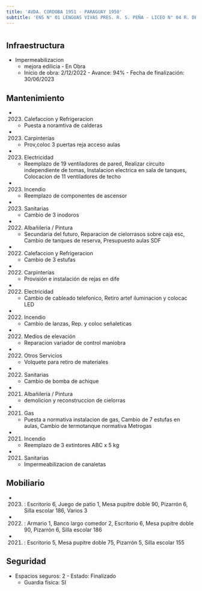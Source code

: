 ```yaml
---
title: 'AVDA. CORDOBA 1951 - PARAGUAY 1950'
subtitle: 'ENS N° 01 LENGUAS VIVAS PRES. R. S. PEÑA - LICEO N° 04 R. DE ESCALADA DE SAN MARTIN - ESEA  DANZA RAMICONE  FOLKLORE N° 21 - ESC. DE COM. N° 10 ISLAS MALVINAS'
---
```


#
## Infraestructura

* Impermeabilizacion 
    + mejora edilicia - En Obra 
    + Inicio de obra: 2/12/2022 - Avance: 94% - Fecha de finalización: 30/06/2023 






## Mantenimiento

*  (2023) Calefaccion y Refrigeracion 
    + Puesta a noramtiva de calderas

*  (2023) Carpinterías 
    + Prov,coloc 3 puertas reja acceso aulas

*  (2023) Electricidad 
    + Reemplazo de 19 ventiladores de pared, Realizar circuito independiente de tomas, Instalacion electrica en sala de tanques, Colocacion de 11 ventiladores de techo

*  (2023) Incendio 
    + Reemplazo de componentes de ascensor

*  (2023) Sanitarias 
    + Cambio de 3 inodoros

*  (2022) Albañileria / Pintura 
    + Secundaria del futuro, Reparacion de cielorrasos sobre caja esc, Cambio de tanques de reserva, Presupuesto aulas SDF

*  (2022) Calefaccion y Refrigeracion 
    + Cambio de 3 estufas

*  (2022) Carpinterías 
    + Provisión e instalación de rejas en dife

*  (2022) Electricidad 
    + Cambio de cableado telefonico, Retiro artef iluminacion y colocac LED

*  (2022) Incendio 
    + Cambio de lanzas, Rep. y coloc señaleticas

*  (2022) Medios de elevación 
    + Reparacion variador de control  maniobra

*  (2022) Otros Servicios 
    + Volquete para retiro de materiales

*  (2022) Sanitarias 
    + Cambio de bomba de achique

*  (2021) Albañileria / Pintura 
    + demolicion y reconstruccion de cielorras

*  (2021) Gas 
    + Puesta a normativa instalacion de gas, Cambio de 7 estufas en aulas, Cambio de termotanque normativa Metrogas

*  (2021) Incendio 
    + Reemplazo de 3 extintores ABC x 5 kg

*  (2021) Sanitarias 
    + Impermeabilizacion de canaletas





## Mobiliario

*  (2023) : Escritorio 6, Juego de patio 1, Mesa pupitre doble 90, Pizarrón 6, Silla escolar 186, Varios 3 

*  (2022) : Armario 1, Banco largo comedor 2, Escritorio 6, Mesa pupitre doble 90, Pizarrón 6, Silla escolar 186 

*  (2021) : Escritorio 5, Mesa pupitre doble 75, Pizarrón 5, Silla escolar 155 





## Seguridad

*  Espacios seguros: 2 - Estado: Finalizado 
    + Guardia física: SI




